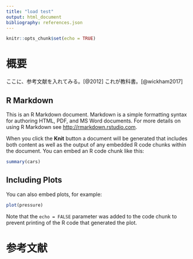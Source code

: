 ```yaml
---
title: "load test"
output: html_document
bibliography: references.json
---
```


```r
knitr::opts_chunk$set(echo = TRUE)
```

# 概要

ここに、参考文献を入れてみる。[@2012] これが教科書。[@wickham2017]

## R Markdown

This is an R Markdown document. Markdown is a simple formatting syntax for authoring HTML, PDF, and MS Word documents. For more details on using R Markdown see <http://rmarkdown.rstudio.com>.

When you click the **Knit** button a document will be generated that includes both content as well as the output of any embedded R code chunks within the document. You can embed an R code chunk like this:

```r
summary(cars)
```

## Including Plots

You can also embed plots, for example:

```r
plot(pressure)
```

Note that the `echo = FALSE` parameter was added to the code chunk to prevent printing of the R code that generated the plot.

# 参考文献
